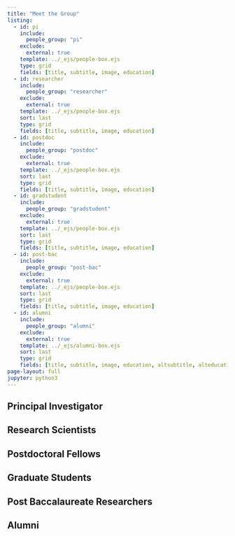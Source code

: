 ```yaml
---
title: "Meet the Group"
listing:
  - id: pi
    include: 
      people_group: "pi"
    exclude:
      external: true
    template: ../_ejs/people-box.ejs
    type: grid
    fields: [title, subtitle, image, education]
  - id: researcher
    include: 
      people_group: "researcher"
    exclude:
      external: true
    template: ../_ejs/people-box.ejs
    sort: last
    type: grid
    fields: [title, subtitle, image, education]
  - id: postdoc
    include: 
      people_group: "postdoc"
    exclude:
      external: true
    template: ../_ejs/people-box.ejs
    sort: last    
    type: grid
    fields: [title, subtitle, image, education]
  - id: gradstudent
    include: 
      people_group: "gradstudent"
    exclude:
      external: true
    template: ../_ejs/people-box.ejs
    sort: last
    type: grid
    fields: [title, subtitle, image, education]
  - id: post-bac
    include: 
      people_group: "post-bac"
    exclude:
      external: true
    template: ../_ejs/people-box.ejs
    sort: last
    type: grid
    fields: [title, subtitle, image, education]
  - id: alumni
    include: 
      people_group: "alumni"
    exclude:
      external: true
    template: ../_ejs/alumni-box.ejs
    sort: last
    type: grid
    fields: [title, subtitle, image, education, altsubtitle, alteducation]
page-layout: full
jupyter: python3
---
```


## Principal Investigator
::: {#pi}
:::


:::{.sand-background}
## Research Scientists
::: {#researcher}
:::


:::
## Postdoctoral Fellows
::: {#postdoc}
:::


:::{.sand-background}
## Graduate Students
::: {#gradstudent}
:::

:::
## Post Baccalaureate Researchers
::: {#post-bac}
:::

:::{.sand-background}
## Alumni
::: {#alumni}
:::


:::
